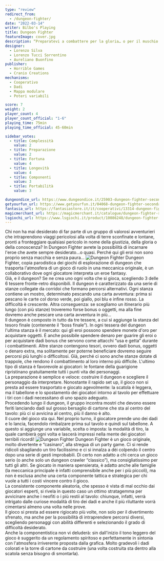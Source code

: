 ```yaml
---
type: "review"
redirect_from:
  - /dungeon-fighter/
date: "2022-03-14"
writer: Bilbo's Playing
title: Dungeon Fighter
featureImage: cover.jpg
description: “Preparatevi a combattere per la gloria… o per il muschio!”
designer:
  - Lorenzo Silva
  - Lorenzo Tucci Sorrentino
  - Aureliano Buonfino
publisher:
  - Horrible Games
  - Cranio Creations
mechanisms:
  - Cooperativo
  - Dadi
  - Mappa modulare
  - Poteri variabili

score: 7
weight: 2
player_count: 4
player_count_official: "1-6"
playing_time: 75min
playing_time_official: 45-60min

sidebar_votes:
  - title: Complessità
    value: 2
  - title: Preparazione
    value: 2
  - title: Fortuna
    value: 4
  - title: Longevità
    value: 4
  - title: Componenti
    value: 3
  - title: Portabilità
    value: 3

dungeondice_url: https://www.dungeondice.it/25903-dungeon-fighter-seconda-edizione.html
getyourfun_url: https://www.getyourfun.it/04068-dungeon-fighter-seconda-edizione-party-game.html
fantasia_url: https://fantasiastore.it/it/cooperativi/13314-dungeon-fighter-seconda-edizione.html
magicmerchant_url: https://magicmerchant.it/catalogue/dungeon-fighter-seconda-edizione-57742/
lsgiochi_url: https://www.lsgiochi.it/product/10086248/dungeon-fighter-seconda-edizione
---
```


<Setting>
  Chi non ha mai desiderato di far parte di un gruppo di valorosi avventurieri
  che intraprendono viaggi pericolosi alla volta di terre sconfinate e lontane,
  pronti a fronteggiare qualsiasi pericolo in nome della giustizia, della gloria
  o della conoscenza? In Dungeon Fighter avrete la possibilità di incarnare
  l'eroe che avete sempre desiderato...o quasi. Perché qui gli eroi non sono
  proprio senza macchia e senza paura…
</Setting>

<img src="./game1.jpg" alt="Dungeon Fighter" />

<Rules>
  Dungeon Fighter, copia parodistica dei giochi di esplorazione di dungeon che
  trasporta l'atmosfera di un gioco di ruolo in una meccanica originale, è un
  collaborativo dove ogni giocatore interpreta un eroe fantasy.
  <br />
  Già, e il dungeon? Se ne crea uno ogni volta che si gioca, scegliendo 3 delle
  6 tessere fronte-retro disponibili. Il dungeon è caratterizzato da una serie
  di stanze collegate da corridoi che formano percorsi alternativi. Ogni stanza
  contiene un mostro, determinato pescando una carta avventura: prima si pescano
  le carte col dorso verde, poi giallo, poi blu e infine rosso. La difficoltà è
  crescente. Altra conseguenza: se scegliamo un itinerario più lungo (con più
  stanze) troveremo forse bonus o oggetti, ma alla fine dovremo anche pescare
  una carta avventura in più…
  <br />
  Il dungeon è composto in tutto da tre tessere, a cui si aggiunge la stanza del
  tesoro finale (contenente il “boss finale”). In ogni tessera del dungeon
  l'ultima stanza è il mercato: qui gli eroi possono spendere monete d'oro per
  acquistare oggetti. È anche possibile spendere denaro per guarire gli eroi o
  per acquistare dadi bonus che servono come attacchi “usa e getta” durante i
  combattimenti. Altre stanze contengono tesori, ovvero dadi bonus, oggetti o
  denaro extra, ma solitamente per poterne beneficiare dovremo seguire percorsi
  più lunghi o difficoltosi. Già, perché ci sono anche stanze dotate di
  trappole, che rendono il combattimento al loro interno più difficile. L'ultimo
  tipo di stanza è favorevole ai giocatori: le fontane della guarigione
  ripristinano gratuitamente tutti i punti vita dei personaggi.
  <br />
  La preparazione è semplice e veloce: costruire il dungeon e scegliere il
  personaggio da interpretare. Nonostante il rapido set up, il gioco non si
  presta ad essere trasportato e giocato agevolmente: la scatola è leggera, ma
  il tabellone e lo spostamento dei giocatori intorno al tavolo per effettuare i
  tiri con i dadi necessitano di uno spazio adeguato.
  <br />
  Procedendo lungo il dungeon, il gruppo incontra mostri che devono essere
  feriti lanciando dadi sul grosso bersaglio di cartone che sta al centro del
  tavolo: più ci si avvicina al centro, più il danno è alto.
  <br />
  Il cuore del gioco sta qui. Nel proprio turno, il giocatore prende uno dei
  dadi e lo lancia, facendolo rimbalzare prima sul tavolo e quindi sul
  tabellone. A questo si aggiunge una variabile, scelta o imposta: la modalità
  di tiro, la quale cambierà ogni volta e lascerà impressi nella mente dei
  giocatori terribili ricordi!
</Rules>

<img src="./game2.jpg" alt="Dungeon Fighter" />

<Feedback>
  Dungeon Fighter è un gioco originale, molto divertente e “casinaro”, alla
  stregua di un party game. Ci si rende ridicoli sbagliando un tiro facilissimo
  e ci si innalza a dèi colpendo il centro dopo una serie di gesti improbabili.
  Di certo non adatto a chi cerca un gioco serio (o anche solo un dungeon
  crawler “classico”), ma consigliatissimo per tutti gli altri. Se giocato in
  maniera spensierata, è adatto anche alle famiglie (la meccanica principale è
  infatti comprensibile anche per i più piccoli), ma non è esclusa anche una
  certa componente tattica e strategica per chi vuole a tutti i costi vincere
  contro il gioco.
  <br />
  La consistente componente aleatoria, che spesso è vista di mal occhio dai
  giocatori esperti, si rivela in questo caso un ottimo stratagemma per
  avvicinare anche i neofiti o i più restii al tavolo: chiunque, infatti, verrà
  intrigato dalle curiose modalità di tiro dei dadi e anche il più riluttante
  vorrà cimentarsi almeno una volta nelle prove.
  <br />
  Il gioco si presta ad essere rigiocato più volte, non solo per il divertimento
  sfrenato, ma anche per la possibilità di intraprendere percorsi diversi,
  scegliendo personaggi con abilità differenti e selezionando il grado di
  difficoltà desiderato.
  <br />
  Anche la componentistica non vi deluderà: sin dall'inizio il tono leggero del
  gioco è suggerito da un regolamento spiritoso e perfettamente in sintonia con
  l'atmosfera irriverente proposta dalla grafica. Molto gradevoli i dadi
  colorati e la torre di cartone da costruire (una volta costruita sta dentro
  alla scatola senza bisogno di smontarla).
</Feedback>

<Instagram id="CbFGBhUD8TQ" />
